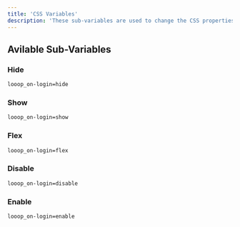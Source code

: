 ```yaml
---
title: 'CSS Variables'
description: 'These sub-variables are used to change the CSS properties of the element based on the user login status.'
---
```


## Avilable Sub-Variables

### Hide
```html
looop_on-login=hide
```
### Show
```html
looop_on-login=show
```

### Flex
```html
looop_on-login=flex
```

### Disable
```html
looop_on-login=disable
```

### Enable
```html
looop_on-login=enable
```
